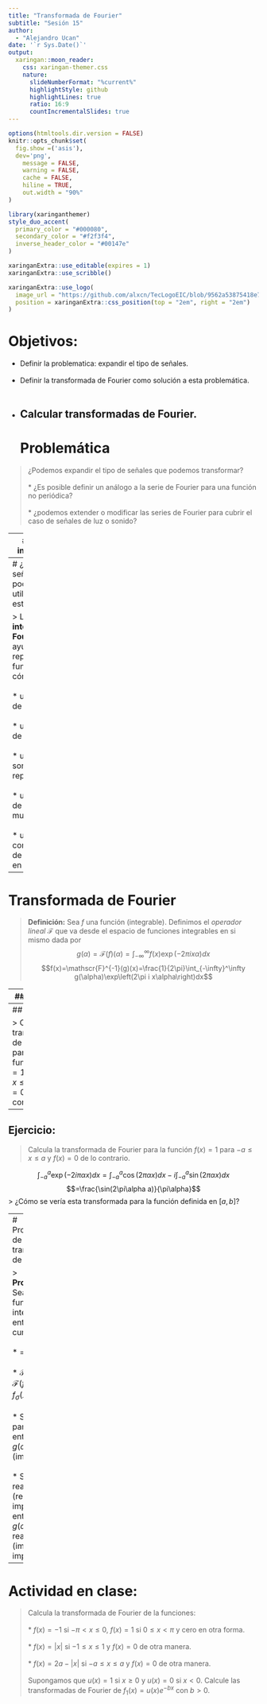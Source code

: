 ```yaml
---
title: "Transformada de Fourier"
subtitle: "Sesión 15"
author: 
  - "Alejandro Ucan"
date: '`r Sys.Date()`'
output:
  xaringan::moon_reader:
    css: xaringan-themer.css
    nature:
      slideNumberFormat: "%current%"
      highlightStyle: github
      highlightLines: true
      ratio: 16:9
      countIncrementalSlides: true
---
```


```r
options(htmltools.dir.version = FALSE)
knitr::opts_chunk$set(
  fig.show =('asis'),
  dev='png',
	message = FALSE,
	warning = FALSE,
	cache = FALSE,
	hiline = TRUE,
	out.width = "90%"
)
```

```r
library(xaringanthemer)
style_duo_accent(
  primary_color = "#000080",
  secondary_color = "#f2f3f4",
  inverse_header_color = "#00147e"
)
```

```r
xaringanExtra::use_editable(expires = 1)
xaringanExtra::use_scribble()
```

```r
xaringanExtra::use_logo(
  image_url = "https://github.com/alxcn/TecLogoEIC/blob/9562a53875418e749a296c85808a19c85fc4be74/IngenieriaCiencias_Horizontal_RGB.png",
  position = xaringanExtra::css_position(top = "2em", right = "2em")
)
```
# Objetivos:

 * Definir la problematica: expandir el tipo de señales. <br/><br/>
 * Definir la transformada de Fourier como solución a esta problemática. <br/><br/>
 * Calcular transformadas de Fourier.
---
# Problemática

> ¿Podemos expandir el tipo de señales que podemos transformar? <br/><br/>
  * ¿Es posible definir un análogo a la serie de Fourier para una función no periódica? <br/><br/>
  * ¿podemos extender o modificar las series de Fourier para cubrir el caso de señales de luz o sonido?
  
---
# Idea intuitiva:

> Imaginemos que hacemos tomamos funciones periódicas cuyo periodo tiende a infinito (cada vez más pequeño). Esto implicaria que nuestra suma se hace cada vez más __fina.__
$$\sum_{j=-\infty}^\infty \to \int_{-\infty}^\infty.$$

---
# ¿Qué señales podemos utilizar en este caso?

> La __integral de Fourier__ nos ayuda a representar funciones cómo: <br/><br/>
  * un pulso de voltaje. <br/><br/>
  * un rayo de luz. <br/><br/>
  * un sonido no repetido. <br/><br/>
  * un rango de tonos musicales. <br/><br/>
  * un rango completo de colores en la luz.

---
# Transformada de Fourier

> __Definición:__ Sea $f$ una función (integrable). Definimos el _operador lineal_ $\mathscr{F}$ que va desde el espacio de funciones integrables en si mismo dada por $$g(\alpha)=\mathscr{F}(f)(\alpha)=\int_{-\infty}^\infty f(x)\exp\left(-2\pi i x\alpha\right)dx$$
$$f(x)=\mathscr{F}^{-1}(g)(x)=\frac{1}{2\pi}\int_{-\infty}^\infty g(\alpha)\exp\left(2\pi i x\alpha\right)dx$$

---
## Ejemplo:

> Calcule la transformada de Fourier para la función $f(x)=1$ si $-1\leq x \leq 1$ y $f(x)=0$ de otra manera. 

Por definición tenemos que calcular: $$\mathscr{F}(f)(\alpha)=\int_{-\infty}^\infty f(x)\exp(-2i\pi \alpha x)dx$$

Por el tipo de función, solamente sobrevive la integral $$\int_{-1}^1 \exp(-2i\pi \alpha x)dx=\int_{-1}^1\cos(2\pi x \alpha) -i \sin(2\pi \alpha x) dx=\int_{-1}^1\cos(2\pi \alpha x)dx-i\int_{-1}^1\sin(2\pi \alpha x)dx$$
$$=\frac{\sin(2\pi\alpha )}{\pi\alpha}$$

La tranformada de $f(x)$ es la función $g(\alpha)=\frac{\sin(2\pi\alpha)}{\pi\alpha}.$

---
## Ejercicio:

> Calcula la transformada de Fourier para la función $f(x)=1$ para $a\leq x\leq b$ y $f(x)=0$ de lo contrario.


---
## Ejercicio:

> Calcula la transformada de Fourier para la función $f(x)=1$ para $-a\leq x\leq a$ y $f(x)=0$ de lo contrario.

$$\int_{-a}^a \exp(-2i\pi \alpha x)dx=\int_{-a}^a\cos(2\pi \alpha x)dx-i\int_{-a}^a\sin(2\pi \alpha x)dx$$
$$=\frac{\sin(2\pi\alpha a)}{\pi\alpha}$$
> ¿Cómo se vería esta transformada para la función definida en $[a,b]$?

---
# Propiedades de la transformada de Fourier

> __Proposición:__ Sea $f$ una función integrable, entonces se cumple: <br/><br/>
* \overline{$\mathscr{F}^{-1}(f)}=\mathscr{F}^{-1}(\overline{f}).$ <br/><br/>
  * $\mathscr{F}(f)(-\alpha)=\mathscr{F}(f_\sigma)$ dónde $f_\sigma(x)=f(-x).$ <br/><br/>
  * Si $f(x)$ es par (impar) entonces $g(\alpha)$ es par (impar).  <br/><br/>
  * Si $f(x)$ es real y par (real e impar) entonces $g(\alpha)$ es real y real (imaginaria e impar).
  
---
# Actividad en clase:

> Calcula la transformada de Fourier de la funciones: <br/><br/>
  * $f(x)=-1$ si $-\pi <x \leq 0,$ $f(x)=1$ si $0\leq x < \pi$ y cero en otra forma. <br/><br/>
  * $f(x)=|x|$ si $-1\leq x\leq 1$ y $f(x)=0$ de otra manera. <br/><br/>
  * $f(x)=2a-|x|$ si $-a\leq x\leq a$ y $f(x)=0$ de otra manera. <br/><br/>
>Supongamos que $u(x)=1$ si $x\geq 0$ y $u(x)=0$ si $x<0.$ Calcule las transformadas de Fourier de $f_1(x)=u(x)e^{-bx}$ con $b>0.$



